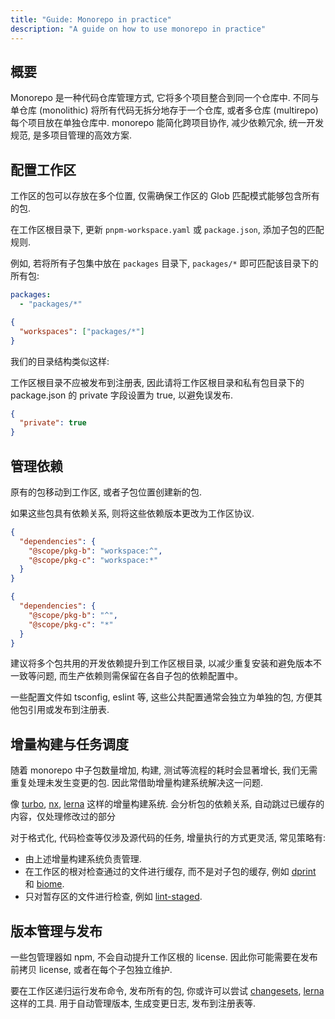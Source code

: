 ```yaml
---
title: "Guide: Monorepo in practice"
description: "A guide on how to use monorepo in practice"
---
```



## 概要

Monorepo 是一种代码仓库管理方式, 它将多个项目整合到同一个仓库中.
不同与单仓库 (monolithic) 将所有代码无拆分地存于一个仓库, 或者多仓库 (multirepo) 每个项目放在单独仓库中.
monorepo 能简化跨项目协作, 减少依赖冗余, 统一开发规范, 是多项目管理的高效方案.

## 配置工作区

工作区的包可以存放在多个位置, 仅需确保工作区的 Glob 匹配模式能够包含所有的包.

在工作区根目录下, 更新 `pnpm-workspace.yaml` 或 `package.json`, 添加子包的匹配规则.

例如, 若将所有子包集中放在 `packages` 目录下, `packages/*` 即可匹配该目录下的所有包:

```yml title="pnpm-workspace.yaml" tab="pnpm"
packages:
  - "packages/*"
```

```json title="package.json" tab="others"
{
  "workspaces": ["packages/*"]
}
```

我们的目录结构类似这样:

<Files>
  <Folder
    name="packages"
    defaultOpen
  >
    <Folder name="pkg-a">
      <File name="package.json" />
    </Folder>
    <Folder name="pkg-b">
      <File name="package.json" />
    </Folder>
    <Folder name="pkg-c">
      <File name="package.json" />
    </Folder>
  </Folder>
  <File name="package.json" />
</Files>

工作区根目录不应被发布到注册表, 因此请将工作区根目录和私有包目录下的 package.json 的 private 字段设置为 true, 以避免误发布.

```json title="package.json"
{
  "private": true
}
```

## 管理依赖

原有的包移动到工作区, 或者子包位置创建新的包.

如果这些包具有依赖关系, 则将这些依赖版本更改为工作区协议.

```json title="packages/pkg-a/package.json" tab="pnpm"
{
  "dependencies": {
    "@scope/pkg-b": "workspace:^",
    "@scope/pkg-c": "workspace:*"
  }
}
```

```json title="packages/pkg-a/package.json" tab="others"
{
  "dependencies": {
    "@scope/pkg-b": "^",
    "@scope/pkg-c": "*"
  }
}
```

建议将多个包共用的开发依赖提升到工作区根目录, 以减少重复安装和避免版本不一致等问题, 而生产依赖则需保留在各自子包的依赖配置中。

一些配置文件如 tsconfig, eslint 等, 这些公共配置通常会独立为单独的包, 方便其他包引用或发布到注册表.

## 增量构建与任务调度

随着 monorepo 中子包数量增加, 构建, 测试等流程的耗时会显著增长, 我们无需重复处理未发生变更的包. 因此常借助增量构建系统解决这一问题.

像 [turbo](https://turborepo.com/), [nx](https://nx.dev), [lerna](https://lerna.js.org) 这样的增量构建系统. 会分析包的依赖关系, 自动跳过已缓存的内容，仅处理修改过的部分

对于格式化, 代码检查等仅涉及源代码的任务, 增量执行的方式更灵活, 常见策略有:

- 由上述增量构建系统负责管理.
- 在工作区的根对检查通过的文件进行缓存, 而不是对子包的缓存, 例如 [dprint](https://dprint.dev) 和 [biome](https://biomejs.dev).
- 只对暂存区的文件进行检查, 例如 [lint-staged](https://github.com/okonet/lint-staged).

## 版本管理与发布

一些包管理器如 npm, 不会自动提升工作区根的 license. 因此你可能需要在发布前拷贝 license, 或者在每个子包独立维护.

要在工作区递归运行发布命令, 发布所有的包, 你或许可以尝试 [changesets](https://github.com/changesets/changesets), [lerna](https://lerna.js.org) 这样的工具.
用于自动管理版本, 生成变更日志, 发布到注册表等.
